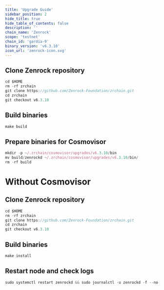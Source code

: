 ```yaml
---
title: 'Upgrade Guide'
sidebar_position: 2
hide_title: true
hide_table_of_contents: false
description: ''
chain_name: 'Zenrock'
scope: 'testnet'
chain_id: 'gardia-9'
binary_version: 'v6.3.10'
icon_url: 'zenrock-icon.svg'
---
```



<PageTitle
  iconUrl="img/zenrock-icon.svg"
  title="Zenrock Upgrade Guide"
  chainId="gardia-9"
  version="v6.3.10"
/>

## Clone Zenrock repository

```js
cd $HOME
rm -rf zrchain
git clone https://github.com/Zenrock-Foundation/zrchain.git
cd zrchain
git checkout v6.3.10
```

## Build binaries

```js
make build
```

## Prepare binaries for Cosmovisor

```js
mkdir -p ~/.zrchain/cosmovisor/upgrades/v6.3.10/bin
mv build/zenrockd ~/.zrchain/cosmovisor/upgrades/v6.3.10/bin/
rm -rf build
```

# Without Cosmovisor

## Clone Zenrock repository

```js
cd $HOME
rm -rf zrchain
git clone https://github.com/Zenrock-Foundation/zrchain.git
cd zrchain
git checkout v6.3.10
```

## Build binaries

```js
make install
```

## Restart node and check logs

```js
sudo systemctl restart zenrockd && sudo journalctl -u zenrockd -f --no-hostname -o cat
```
